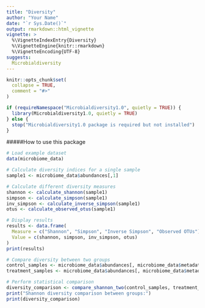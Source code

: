 ```yaml
---
title: "Diversity"
author: "Your Name"
date: "`r Sys.Date()`"
output: rmarkdown::html_vignette
vignette: >
  %\VignetteIndexEntry{Diversity}
  %\VignetteEngine{knitr::rmarkdown}
  %\VignetteEncoding{UTF-8}
suggests: 
  Microbialdiversity
---
```


```r
knitr::opts_chunk$set(
  collapse = TRUE,
  comment = "#>"
)
```

```r
if (requireNamespace("Microbialdiversity1.0", quietly = TRUE)) {
  library(Microbialdiversity1.0, quietly = TRUE)
} else {
  stop("Microbialdiversity1.0 package is required but not installed")
}
```

#####How to use this package
```r
# Load example dataset
data(microbiome_data)

# Calculate diversity indices for a single sample
sample1 <- microbiome_data$abundances[,1]

# Calculate different diversity measures
shannon <- calculate_shannon(sample1)
simpson <- calculate_simpson(sample1)
inv_simpson <- calculate_inverse_simpson(sample1)
otus <- calculate_observed_otus(sample1)

# Display results
results <- data.frame(
  Measure = c("Shannon", "Simpson", "Inverse Simpson", "Observed OTUs"),
  Value = c(shannon, simpson, inv_simpson, otus)
)
print(results)

# Compare diversity between two groups
control_samples <- microbiome_data$abundances[, microbiome_data$metadata$condition == "Control"]
treatment_samples <- microbiome_data$abundances[, microbiome_data$metadata$condition == "Treatment"]

# Perform statistical comparison
diversity_comparison <- compare_shannon_two(control_samples, treatment_samples)
print("Shannon diversity comparison between groups:")
print(diversity_comparison)
```
